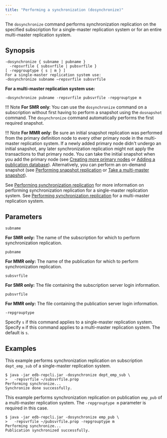 ```yaml
---
title: "Performing a synchronization (dosynchronize)"
---
```


<div id="perform_synchronization" class="registered_link"></div>

The `dosynchronize` command performs synchronization replication on the specified subscription for a single-master replication system or for an entire multi-master replication system.

## Synopsis

```text
-dosynchronize { subname | pubname }
  -repsvrfile { subsvrfile | pubsvrfile }
[ -repgrouptype { s | m } ]
For a single-master replication system use:
-dosynchronize subname –repsvrfile subsvrfile
```

**For a multi-master replication system use:**

`-dosynchronize pubname -repsvrfile pubsvrfile -repgrouptype m`

!!! Note
    **For SMR only**: You can use the `dosynchronize` command on a subscription without first having to perform a snapshot using the `dosnapshot` command. The `dosynchronize` command automatically performs the first required snapshot.

!!! Note
    **For MMR only**: Be sure an initial snapshot replication was performed from the primary definition node to every other primary node in the multi-master replication system. If a newly added primary node didn't undergo an initial snapshot, any later synchronization replication might not apply the transactions to that primary node. You can take the initial snapshot when you add the primary node (see [Creating more primary nodes](../../06_mmr_operation/03_creating_primary_nodes/#creating_primary_nodes) or [Adding a publication database](06_add_pub_database/#add_pub_database)). Alternatively, you can perform an on-demand snapshot (see [Performing snapshot replication](../../06_mmr_operation/05_on_demand_replication_mmr/#perform_snapshot_replication_mmr) or [Take a multi-master snapshot](41_taking_mmr_snapshot/#taking_mmr_snapshot)).

See [Performing synchronization replication](../../05_smr_operation/04_on_demand_replication/02_perform_sync_replication/#perform_sync_replication) for more information on performing synchronization replication for a single-master replication system. See [Performing synchronization replication](../../05_smr_operation/04_on_demand_replication/02_perform_sync_replication/#perform_sync_replication) for a multi-master replication system.

## Parameters

`subname`

**For SMR only:** The name of the subscription for which to perform synchronization replication.

`pubname`

**For MMR only:** The name of the publication for which to perform synchronization replication.

`subsvrfile`

**For SMR only:** The file containing the subscription server login information.

`pubsvrfile`

**For MMR only:** The file containing the publication server login information.

`-repgrouptype`

Specify `s` if this command applies to a single-master replication system. Specify `m` if this command applies to a multi-master replication system. The default is `s`.

## Examples

This example performs synchronization replication on subscription `dept_emp_sub` of a single-master replication system.

```text
$ java -jar edb-repcli.jar -dosynchronize dept_emp_sub \
>   -repsvrfile ~/subsvrfile.prop
Performing synchronize...
Synchronize done successfully.
```

This example performs synchronization replication on publication `emp_pub` of a multi-master replication system. The `-repgrouptype m` parameter is required in this case.

```text
$ java -jar edb-repcli.jar -dosynchronize emp_pub \
>   -repsvrfile ~/pubsvrfile.prop -repgrouptype m
Performing synchronize...
Publication synchronized successfully.
```
